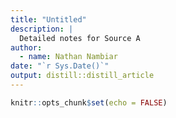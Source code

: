 ```yaml
---
title: "Untitled"
description: |
  Detailed notes for Source A
author:
  - name: Nathan Nambiar 
date: "`r Sys.Date()`"
output: distill::distill_article
---
```


```r
knitr::opts_chunk$set(echo = FALSE)
```






